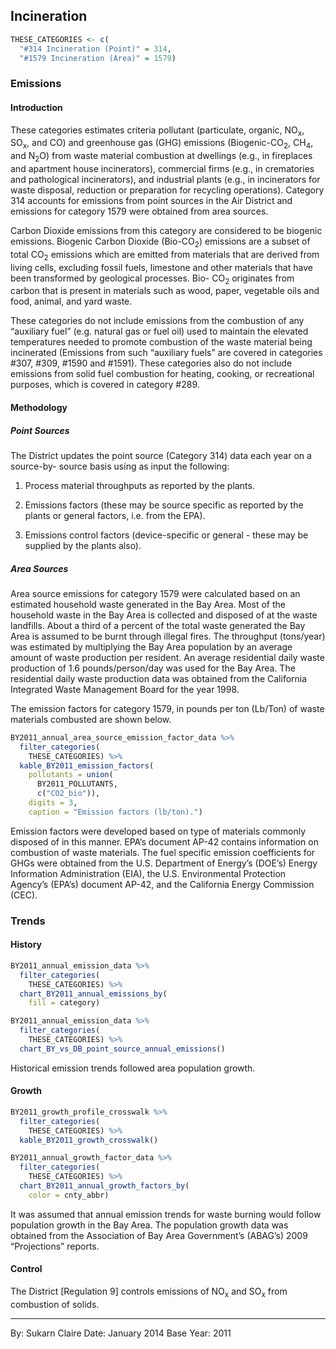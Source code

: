 ## Incineration {#waste-burn-incineration}

```r
THESE_CATEGORIES <- c(
  "#314 Incineration (Point)" = 314,
  "#1579 Incineration (Area)" = 1579)
```

### Emissions

#### Introduction {-}

These categories estimates criteria pollutant (particulate, organic, NO~x~, SO~x~, and CO) and greenhouse gas (GHG) emissions (Biogenic-CO~2~, CH~4~, and N~2~O) from waste material combustion at dwellings (e.g., in fireplaces and apartment house incinerators), commercial firms (e.g., in crematories and pathological incinerators), and industrial plants (e.g., in incinerators for waste disposal, reduction or preparation for recycling operations). Category 314 accounts for emissions from point sources in the Air District and emissions for category 1579 were obtained from area sources.

Carbon Dioxide emissions from this category are considered to be biogenic emissions. Biogenic Carbon Dioxide (Bio-CO~2~) emissions are a subset of total CO~2~ emissions which are emitted from materials that are derived from living cells, excluding fossil fuels, limestone and other materials that have been transformed by geological processes. Bio- CO~2~ originates from carbon that is present in materials such as wood, paper, vegetable oils and food, animal, and yard waste.

These categories do not include emissions from the combustion of any "auxiliary fuel" (e.g. natural gas or fuel oil) used to maintain the elevated temperatures needed to promote combustion of the waste material being incinerated (Emissions from such "auxiliary fuels" are covered in categories #307, #309, #1590 and #1591). These categories also do not include emissions from solid fuel combustion for heating, cooking, or recreational purposes, which is covered in category #289.

#### Methodology {-}

##### Point Sources {-}

The District updates the point source (Category 314) data each year on a source-by- source basis using as input the following:

1. Process material throughputs as reported by the plants.

2. Emissions factors (these may be source specific as reported by the plants or general factors, i.e. from the EPA).

3. Emissions control factors (device-specific or general - these may be supplied by the plants also).

##### Area Sources {-}

Area source emissions for category 1579 were calculated based on an estimated household waste generated in the Bay Area. Most of the household waste in the Bay Area is collected and disposed of at the waste landfills. About a third of a percent of the total waste generated the Bay Area is assumed to be burnt through illegal fires. The throughput (tons/year) was estimated by multiplying the Bay Area population by an average amount of waste production per resident. An average residential daily waste production of 1.6 pounds/person/day was used for the Bay Area. The residential daily waste production data was obtained from the California Integrated Waste Management Board for the year 1998. 

The emission factors for category 1579, in pounds per ton (Lb/Ton) of waste materials combusted are shown below.

```r
BY2011_annual_area_source_emission_factor_data %>%
  filter_categories(
    THESE_CATEGORIES) %>%
  kable_BY2011_emission_factors(
    pollutants = union(
      BY2011_POLLUTANTS,
      c("CO2_bio")),
    digits = 3,
    caption = "Emission factors (lb/ton).")
```

Emission factors were developed based on type of materials commonly disposed of in this manner. EPA's document AP-42 contains information on combustion of waste materials. The fuel specific emission coefficients for GHGs were obtained from the U.S. Department of Energy’s (DOE’s) Energy Information Administration (EIA), the U.S. Environmental Protection Agency’s (EPA’s) document AP-42, and the California Energy Commission (CEC).

### Trends {#waste-burn-incineration-trend}

#### History {-}

```r
BY2011_annual_emission_data %>%
  filter_categories(
    THESE_CATEGORIES) %>%
  chart_BY2011_annual_emissions_by(
    fill = category) 
```

```r
BY2011_annual_emission_data %>%
  filter_categories(
    THESE_CATEGORIES) %>%
  chart_BY_vs_DB_point_source_annual_emissions()
```

Historical emission trends followed area population growth.

#### Growth {-}

```r
BY2011_growth_profile_crosswalk %>%
  filter_categories(
    THESE_CATEGORIES) %>%
  kable_BY2011_growth_crosswalk()
```

```r
BY2011_annual_growth_factor_data %>%
  filter_categories(
    THESE_CATEGORIES) %>%
  chart_BY2011_annual_growth_factors_by(
    color = cnty_abbr) 
```

It was assumed that annual emission trends for waste burning would follow population growth in the Bay Area. The population growth data was obtained from the Association of Bay Area Government's (ABAG’s) 2009 "Projections" reports.

#### Control {-}

The District [Regulation 9] controls emissions of NO~x~ and SO~x~ from combustion of solids.

***

By: Sukarn Claire 
Date: January 2014 
Base Year: 2011
